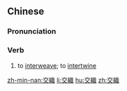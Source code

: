 {{also|交织}}
==Chinese==
{{zh-forms|s=交织}}

===Pronunciation===
{{zh-pron
|m=jiāozhī
|c=gaau1 zik1
|h=pfs=kâu-chṳt
|cat=v
}}

===Verb===
{{zh-verb}}

# to [[interweave]]; to [[intertwine]]

[[zh-min-nan:交織]]
[[li:交織]]
[[hu:交織]]
[[zh:交織]]